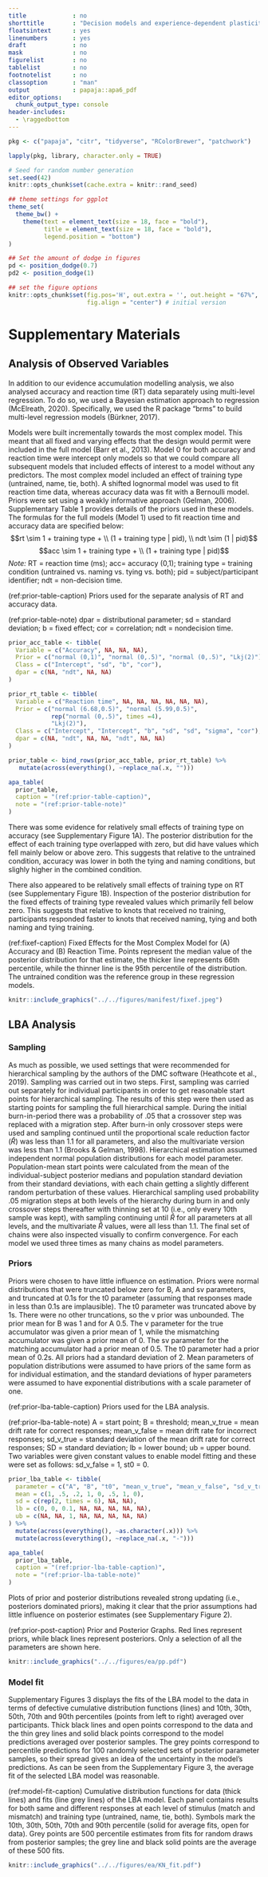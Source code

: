```yaml
---
title             : no
shorttitle        : "Decision models and experience-dependent plasticity"
floatsintext      : yes
linenumbers       : yes
draft             : no
mask              : no
figurelist        : no
tablelist         : no
footnotelist      : no
classoption       : "man"
output            : papaja::apa6_pdf
editor_options: 
  chunk_output_type: console
header-includes:
  - \raggedbottom
---
```


```r
pkg <- c("papaja", "citr", "tidyverse", "RColorBrewer", "patchwork")

lapply(pkg, library, character.only = TRUE)
```

```r
# Seed for random number generation
set.seed(42)
knitr::opts_chunk$set(cache.extra = knitr::rand_seed)
```

```r
## theme settings for ggplot
theme_set(
  theme_bw() +
    theme(text = element_text(size = 18, face = "bold"), 
          title = element_text(size = 18, face = "bold"),
          legend.position = "bottom")
)

## Set the amount of dodge in figures
pd <- position_dodge(0.7)
pd2 <- position_dodge(1)
```

```r
## set the figure options
knitr::opts_chunk$set(fig.pos='H', out.extra = '', out.height = "67%",
                      fig.align = "center") # initial version
```

<!-- the below two lines directly change the default Figure and Table naming to Supplementary -->

<!-- see here for more details - https://stackoverflow.com/questions/47173279/internationalization-r-knitr-figure-caption-label -->

\renewcommand{\figurename}{Supplementary Figure}
\renewcommand{\tablename}{Supplemetentary Table}

# Supplementary Materials

## Analysis of Observed Variables

In addition to our evidence accumulation modelling analysis, we also analysed accuracy and reaction time (RT) data separately using multi-level regression. To do so, we used a Bayesian estimation approach to regression (McElreath, 2020). Specifically, we used the R package “brms” to build multi-level regression models (Bürkner, 2017).

Models were built incrementally towards the most complex model. This meant that all fixed and varying effects that the design would permit were included in the full model (Barr et al., 2013). Model 0 for both accuracy and reaction time were intercept only models so that we could compare all subsequent models that included effects of interest to a model without any predictors. The most complex model included an effect of training type (untrained, name, tie, both). A shifted lognormal model was used to fit reaction time data, whereas accuracy data was fit with a Bernoulli model. Priors were set using a weakly informative approach (Gelman, 2006). Supplementary Table 1 provides details of the priors used in these models. The formulas for the full models (Model 1) used to fit reaction time and accuracy data are specified below: 
$$rt \sim 1 + training type + \\
(1 + training type | pid), \\
ndt \sim (1 | pid)$$ 
$$acc \sim 1 + training type + \\
(1 + training type | pid)$$ 
*Note:* RT = reaction time (ms); acc= accuracy (0,1); training type = training condition (untrained vs. naming vs. tying vs. both); pid = subject/participant identifier; ndt = non-decision time.

(ref:prior-table-caption) Priors used for the separate analysis of RT and accuracy data.

(ref:prior-table-note) dpar = distributional parameter; sd = standard deviation; b = fixed effect; cor = correlation; ndt = nondecision time.

```r
prior_acc_table <- tibble(
  Variable = c("Accuracy", NA, NA, NA),
  Prior = c("normal (0,1)", "normal (0,.5)", "normal (0,.5)", "Lkj(2)"),
  Class = c("Intercept", "sd", "b", "cor"),
  dpar = c(NA, "ndt", NA, NA)
)

prior_rt_table <- tibble(
  Variable = c("Reaction time", NA, NA, NA, NA, NA, NA),
  Prior = c("normal (6.68,0.5)", "normal (5.99,0.5)", 
            rep("normal (0,.5)", times =4),
            "Lkj(2)"),
  Class = c("Intercept", "Intercept", "b", "sd", "sd", "sigma", "cor"),
  dpar = c(NA, "ndt", NA, NA, "ndt", NA, NA)
)

prior_table <- bind_rows(prior_acc_table, prior_rt_table) %>% 
   mutate(across(everything(), ~replace_na(.x, "")))

apa_table(
  prior_table,
  caption = "(ref:prior-table-caption)",
  note = "(ref:prior-table-note)"
)
```

\newpage

There was some evidence for relatively small effects of training type on accuracy (see Supplementary Figure 1A). The posterior distribution for the effect of each training type overlapped with zero, but did have values which fell mainly below or above zero. This suggests that relative to the untrained condition, accuracy was lower in both the tying and naming conditions, but slighly higher in the combined condition.

There also appeared to be relatively small effects of training type on RT (see Supplementary Figure 1B). Inspection of the posterior distribution for the fixed effects of training type revealed values which primarily fell below zero. This suggests that relative to knots that received no training, participants responded faster to knots that received naming, tying and both naming and tying training.

(ref:fixef-caption) Fixed Effects for the Most Complex Model for (A) Accuracy and (B) Reaction Time. Points represent the median value of the posterior distribution for that estimate, the thicker line represents 66th percentile, while the thinner line is the 95th percentile of the distribution. The untrained condition was the reference group in these regression models.

```r
knitr::include_graphics("../../figures/manifest/fixef.jpeg")
```

## LBA Analysis

### Sampling

As much as possible, we used settings that were recommended for hierarchical sampling by the authors of the DMC software (Heathcote et al., 2019). Sampling was carried out in two steps. First, sampling was carried out separately for individual participants in order to get reasonable start points for hierarchical sampling. The results of this step were then used as starting points for sampling the full hierarchical sample. During the initial burn-in-period there was a probability of .05 that a crossover step was replaced with a migration step. After burn-in only crossover steps were used and sampling continued until the proportional scale reduction factor ($\hat{R}$) was less than 1.1 for all parameters, and also the multivariate version was less than 1.1 (Brooks & Gelman, 1998). Hierarchical estimation assumed independent normal population distributions for each model parameter. Population-mean start points were calculated from the mean of the individual-subject posterior medians and population standard deviation from their standard deviations, with each chain getting a slightly different random perturbation of these values. Hierarchical sampling used probability .05 migration steps at both levels of the hierarchy during burn in and only crossover steps thereafter with thinning set at 10 (i.e., only every 10th sample was kept), with sampling continuing until $\hat{R}$ for all parameters at all levels, and the multivariate $\hat{R}$ values, were all less than 1.1. The final set of chains were also inspected visually to confirm convergence. For each model we used three times as many chains as model parameters.

### Priors

Priors were chosen to have little influence on estimation. Priors were normal distributions that were truncated below zero for B, A and sv parameters, and truncated at 0.1s for the t0 parameter (assuming that responses made in less than 0.1s are implausible). The t0 parameter was truncated above by 1s. There were no other truncations, so the v prior was unbounded. The prior mean for B was 1 and for A 0.5. The v parameter for the true accumulator was given a prior mean of 1, while the mismatching accumulator was given a prior mean of 0. The sv parameter for the matching accumulator had a prior mean of 0.5. The t0 parameter had a prior mean of 0.2s. All priors had a standard deviation of 2. Mean parameters of population distributions were assumed to have priors of the same form as for individual estimation, and the standard deviations of hyper parameters were assumed to have exponential distributions with a scale parameter of one.

(ref:prior-lba-table-caption) Priors used for the LBA analysis.

(ref:prior-lba-table-note) A = start point; B = threshold; mean_v_true = mean drift rate for correct responses; mean_v_false = mean drift rate for incorrect responses; sd_v_true = standard deviation of the mean drift rate for correct responses; SD = standard deviation; lb = lower bound; ub = upper bound. Two variables were given constant values to enable model fitting and these were set as follows: sd_v_false = 1, st0 = 0.

```r
prior_lba_table <- tibble(
  parameter = c("A", "B", "t0", "mean_v_true", "mean_v_false", "sd_v_true", "sd_v_false", "st0"),
  mean = c(1, .5, .2, 1, 0, .5, 1, 0),
  sd = c(rep(2, times = 6), NA, NA),
  lb = c(0, 0, 0.1, NA, NA, NA, NA, NA),
  ub = c(NA, NA, 1, NA, NA, NA, NA, NA)
) %>%
  mutate(across(everything(), ~as.character(.x))) %>% 
  mutate(across(everything(), ~replace_na(.x, "-")))

apa_table(
  prior_lba_table,
  caption = "(ref:prior-lba-table-caption)",
  note = "(ref:prior-lba-table-note)"
) 
```

\newpage

Plots of prior and posterior distributions revealed strong updating (i.e., posteriors dominated priors), making it clear that the prior assumptions had little influence on posterior estimates (see Supplementary Figure 2).

(ref:prior-post-caption) Prior and Posterior Graphs. Red lines represent priors, while black lines represent posteriors. Only a selection of all the parameters are shown here.

```r
knitr::include_graphics("../../figures/ea/pp.pdf")
```

### Model fit

Supplementary Figures 3 displays the fits of the LBA model to the data in terms of defective cumulative distribution functions (lines) and 10th, 30th, 50th, 70th and 90th percentiles (points from left to right) averaged over participants. Thick black lines and open points correspond to the data and the thin grey lines and solid black points correspond to the model predictions averaged over posterior samples. The grey points correspond to percentile predictions for 100 randomly selected sets of posterior parameter samples, so their spread gives an idea of the uncertainty in the model’s predictions. As can be seen from the Supplementary Figure 3, the average fit of the selected LBA model was reasonable.

(ref:model-fit-caption) Cumulative distribution functions for data (thick lines) and fits (line grey lines) of the LBA model. Each panel contains results for both same and different responses at each level of stimulus (match and mismatch) and training type (untrained, name, tie, both). Symbols mark the 10th, 30th, 50th, 70th and 90th percentile (solid for average fits, open for data). Grey points are 500 percentile estimates from fits for random draws from posterior samples; the grey line and black solid points are the average of these 500 fits.

```r
knitr::include_graphics("../../figures/ea/KN_fit.pdf")
```
